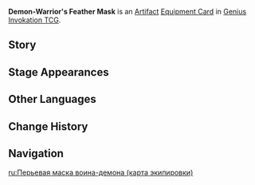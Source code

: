 {{About|the [[Genius Invokation TCG]] Equipment Card|the [[Artifact]]|Demon-Warrior's Feather Mask}}
{{Genius Invokation TCG Infobox
|title     = Demon-Warrior's Feather Mask
|id        = 312032
|image     = Demon-Warrior's Feather Mask Equipment Card.png
|type      = Equipment Card
|group     = Artifact
|effect    = '''After the attached character uses a Technique:''' Gain 1 Energy. (Once per Round)
|unaligned = 2
|source1   = {{Sold By}}
}}
'''Demon-Warrior's Feather Mask''' is an [[Artifact Card|Artifact]] [[Equipment Card]] in [[Genius Invokation TCG]].

==Story==
{{Description|"...Nonetheless, someone had to shoulder the responsibility, and the strong naturally should bear a greater burden.<br>It was only after witnessing true war that he first felt the weight of destiny."|title=Symbol of The Brave: Demon-Warrior's Feather Mask}}

==Stage Appearances==
{{Genius Invokation TCG Stage Appearances}}

==Other Languages==
{{Other Languages|Transclude=Demon-Warrior's Feather Mask}}

==Change History==
{{Change History|5.3}}

==Navigation==
{{Genius Invokation TCG Navbox|Equipment Card}}

[[ru:Перьевая маска воина-демона (карта экипировки)]]